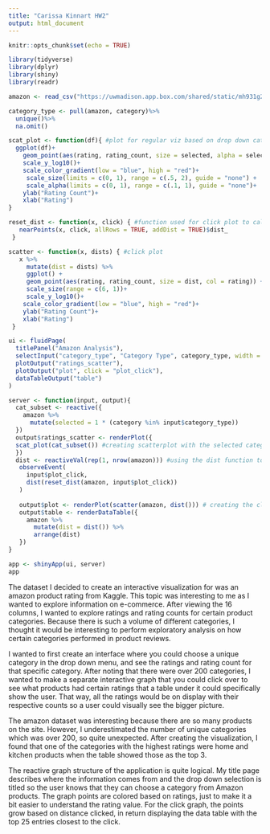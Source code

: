 ---
title: "Carissa Kinnart HW2"
output: html_document
---

```{r setup, include=FALSE}
knitr::opts_chunk$set(echo = TRUE)
```

```{r}
library(tidyverse)
library(dplyr)
library(shiny)
library(readr)
```

```{r}
amazon <- read_csv("https://uwmadison.app.box.com/shared/static/mh931g2f3qudndxkrwvrzfoqzifwjy6p")
```


```{r}
category_type <- pull(amazon, category)%>%
  unique()%>%
  na.omit()

scat_plot <- function(df){ #plot for regular viz based on drop down category
  ggplot(df)+
    geom_point(aes(rating, rating_count, size = selected, alpha = selected, col = rating))+
    scale_y_log10()+
    scale_color_gradient(low = "blue", high = "red")+
     scale_size(limits = c(0, 1), range = c(.5, 2), guide = "none") +
     scale_alpha(limits = c(0, 1), range = c(.1, 1), guide = "none")+
    ylab("Rating Count")+
    xlab("Rating")
}

reset_dist <- function(x, click) { #function used for click plot to calculate distance
   nearPoints(x, click, allRows = TRUE, addDist = TRUE)$dist_
 }

scatter <- function(x, dists) { #click plot
   x %>%
     mutate(dist = dists) %>%
     ggplot() +
     geom_point(aes(rating, rating_count, size = dist, col = rating)) +
     scale_size(range = c(6, 1))+
     scale_y_log10()+
    scale_color_gradient(low = "blue", high = "red")+
    ylab("Rating Count")+
    xlab("Rating")
 }
```

```{r}

ui <- fluidPage(
  titlePanel("Amazon Analysis"),
  selectInput("category_type", "Category Type", category_type, width = "68%"), # width larger so easier to see the drop down menu options better
  plotOutput("ratings_scatter"),
  plotOutput("plot", click = "plot_click"),
  dataTableOutput("table")
)

server <- function(input, output){
  cat_subset <- reactive({
    amazon %>%
      mutate(selected = 1 * (category %in% input$category_type))
  })
  output$ratings_scatter <- renderPlot({
  scat_plot(cat_subset()) #creating scatterplot with the selected category by user
  })
  dist <- reactiveVal(rep(1, nrow(amazon))) #using the dist function to adjust points in plot based on clicks
   observeEvent(
     input$plot_click,
     dist(reset_dist(amazon, input$plot_click))
   )
   
   output$plot <- renderPlot(scatter(amazon, dist())) # creating the click plot
   output$table <- renderDataTable({
     amazon %>%
       mutate(dist = dist()) %>%
       arrange(dist)
   })
}

app <- shinyApp(ui, server)
app
```


The dataset I decided to create an interactive visualization for was an amazon product rating from Kaggle. This topic was interesting to me as I wanted to explore information on e-commerce. After viewing the 16 columns, I wanted to explore ratings and rating counts for certain product categories. Because there is such a volume of different categories, I thought it would be interesting to perform exploratory analysis on how certain categories performed in product reviews.

I wanted to first create an interface where you could choose a unique category in the drop down menu, and see the ratings and rating count for that specific category. After noting that there were over 200 categories, I wanted to make a separate interactive graph that you could click over to see what products had certain ratings that a table under it could specifically show the user. That way, all the ratings would be on display with their respective counts so a user could visually see the bigger picture.

The amazon dataset was interesting because there are so many products on the site. However, I underestimated the number of unique categories which was over 200, so quite unexpected. After creating the visualization, I found that one of the categories with the highest ratings were home and kitchen products when the table showed those as the top 3. 


The reactive graph structure of the application is quite logical. My title page describes where the information comes from and the drop down selection is titled so the user knows that they can choose a category from Amazon products. The graph points are colored based on ratings, just to make it a bit easier to understand the rating value. For the click graph, the points grow based on distance clicked, in return displaying the data table with the top 25 entries closest to the click. 

